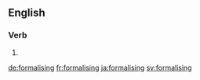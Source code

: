 ==English==

===Verb===
{{head|en|present participle}}

# {{present participle of|formalise|lang=en|nocat=1}}

[[de:formalising]]
[[fr:formalising]]
[[ja:formalising]]
[[sv:formalising]]